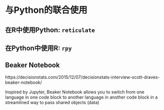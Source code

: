 # 与Python的联合使用 {#python}

## 在R中使用Python: `reticulate`

## 在Python中使用R: `rpy`

## Beaker Notebook

https://decisionstats.com/2015/12/07/decisionstats-interview-scott-draves-beaker-notebook/

Inspired by Jupyter, Beaker Notebook allows you to switch from one language in one code block to another language in another code block in a streamlined way to pass shared objects (data)

